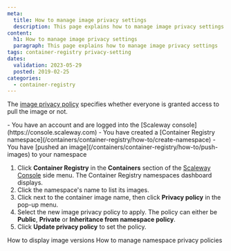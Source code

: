 ```yaml
---
meta:
  title: How to manage image privacy settings
  description: This page explains how to manage image privacy settings
content:
  h1: How to manage image privacy settings
  paragraph: This page explains how to manage image privacy settings
tags: container-registry privacy-setting
dates:
  validation: 2023-05-29
  posted: 2019-02-25
categories:
  - container-registry
---
```


The [image privacy policy](/containers/container-registry/concepts/#image-privacy-policies) specifies whether everyone is granted access to pull the image or not.

<Macro id="iam-requirements" />

<Message type="requirement">
  - You have an account and are logged into the [Scaleway console](https://console.scaleway.com)
  - You have created a [Container Registry namespace](/containers/container-registry/how-to/create-namespace)
  - You have [pushed an image](/containers/container-registry/how-to/push-images) to your namespace 
</Message>

1. Click **Container Registry** in the **Containers** section of the [Scaleway Console](https://console.scaleway.com) side menu. The Container Registry namespaces dashboard displays.
2. Click the namespace's name to list its images.
3. Click <Icon name="more" /> next to the container image name, then click **Privacy policy** in the pop-up menu.
4. Select the new image privacy policy to apply. The policy can either be **Public**, **Private** or **Inheritance from namespace policy**.
5. Click **Update privacy policy** to set the policy.

<Navigation title="See Also">
  <PreviousButton to="/containers/container-registry/how-to/display-image-versions/">How to display image versions</PreviousButton>
  <NextButton to="/containers/container-registry/how-to/manage-namespace-privacy-policies/">How to manage namespace privacy policies</NextButton>
</Navigation>
